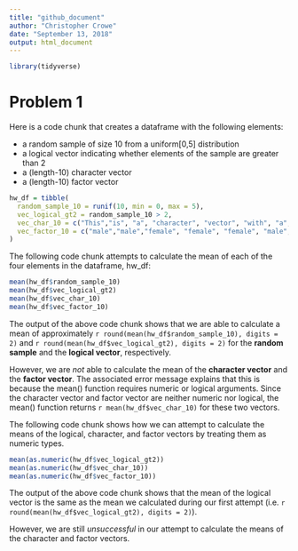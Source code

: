 ```yaml
---
title: "github_document"
author: "Christopher Crowe"
date: "September 13, 2018"
output: html_document
---
```




```r
library(tidyverse)
```

# Problem 1

Here is a code chunk that creates a dataframe with the following elements:
 
  * a random sample of size 10 from a uniform[0,5] distribution
  * a logical vector indicating whether elements of the sample are greater than 2
  * a (length-10) character vector
  * a (length-10) factor vector
  
```r
hw_df = tibble(
  random_sample_10 = runif(10, min = 0, max = 5),
  vec_logical_gt2 = random_sample_10 > 2,
  vec_char_10 = c("This","is", "a", "character", "vector", "with", "a", "length", "of", "ten."),
  vec_factor_10 = c("male","male","female", "female", "female", "male", "male", "female", "female", "male")
)
```

The following code chunk attempts to calculate the mean of each of the four elements in the dataframe, hw_df:

```r
mean(hw_df$random_sample_10)
mean(hw_df$vec_logical_gt2)
mean(hw_df$vec_char_10)
mean(hw_df$vec_factor_10)
```

The output of the above code chunk shows that we are able to calculate a mean  of approximately `r round(mean(hw_df$random_sample_10), digits = 2)` and `r round(mean(hw_df$vec_logical_gt2), digits = 2)` for the **random sample** and the **logical vector**, respectively. 

However, we are _not_ able to calculate the mean of the **character vector** and the **factor vector**. The associated error message explains that this is because the mean() function requires numeric or logical arguments. Since the character vector and factor vector are neither numeric nor logical, the mean() function returns `r mean(hw_df$vec_char_10)` for these two vectors.

The following code chunk shows how we can attempt to calculate the means of the logical, character, and factor vectors by treating them as numeric types. 

```r
mean(as.numeric(hw_df$vec_logical_gt2))
mean(as.numeric(hw_df$vec_char_10))
mean(as.numeric(hw_df$vec_factor_10))
```

The output of the above code chunk shows that the mean of the logical vector is the same as the mean we calculated during our first attempt (i.e. `r round(mean(hw_df$vec_logical_gt2), digits = 2)`).

However, we are still _unsuccessful_ in our attempt to calculate the means of the character and factor vectors.
